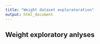 ```yaml
---
title: "Weight dataset exploratoration"
output: html_document
---
```


## Weight exploratory anlyses 
